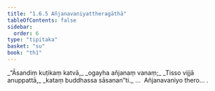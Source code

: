 ```yaml
---
title: "1.6.5 Añjanavaniyattheragāthā"
tableOfContents: false
sidebar:
  order: 6
type: "tipitaka"
basket: "su"
book: "th1"
---
```



<DynamicBreadcrumb />

<Division number="55" book="th1">

<Paragraph number="125" type="verses" book="th1">
_“Āsandiṃ kuṭikaṃ katvā,_  
_ogayha añjanaṃ vanaṃ;_  
_Tisso vijjā anuppattā,_  
_kataṃ buddhassa sāsanan”ti._  


</Paragraph>
</Division>

<Paragraph number="126" type="center" book="th1">
…  Añjanavaniyo thero… .
</Paragraph>